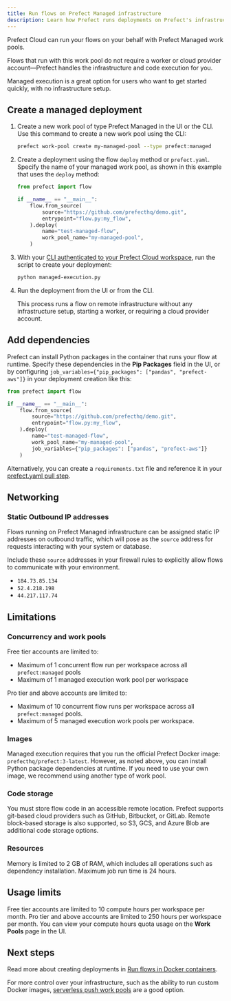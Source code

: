 ```yaml
---
title: Run flows on Prefect Managed infrastructure
description: Learn how Prefect runs deployments on Prefect's infrastructure.
---
```


<span class="badge cloud"></span> Prefect Cloud can run your flows on your behalf with Prefect Managed work pools.

Flows that run with this work pool do not require a worker or cloud provider
account—Prefect handles the infrastructure and code execution for you.

Managed execution is a great option for users who want to get started quickly, with no infrastructure setup.

## Create a managed deployment

1. Create a new work pool of type Prefect Managed in the UI or the CLI.
   Use this command to create a new work pool using the CLI:

   ```bash
   prefect work-pool create my-managed-pool --type prefect:managed
   ```

1. Create a deployment using the flow `deploy` method or `prefect.yaml`.
   Specify the name of your managed work pool, as shown in this example that uses the `deploy` method:

   ```python managed-execution.py
   from prefect import flow

   if __name__ == "__main__":
       flow.from_source(
           source="https://github.com/prefecthq/demo.git",
           entrypoint="flow.py:my_flow",
       ).deploy(
           name="test-managed-flow",
           work_pool_name="my-managed-pool",
       )
   ```

1. With your [CLI authenticated to your Prefect Cloud workspace](/v3/manage/cloud/manage-users/api-keys/), run the script to create your deployment:

   ```bash
   python managed-execution.py
   ```

1. Run the deployment from the UI or from the CLI.

   This process runs a flow on remote infrastructure without any infrastructure setup, starting a worker, or requiring a cloud provider account.

## Add dependencies

Prefect can install Python packages in the container that runs your flow at runtime.
Specify these dependencies in the **Pip Packages** field in the UI, or by configuring
`job_variables={"pip_packages": ["pandas", "prefect-aws"]}` in your deployment creation like this:

```python
from prefect import flow

if __name__ == "__main__":
    flow.from_source(
        source="https://github.com/prefecthq/demo.git",
        entrypoint="flow.py:my_flow",
    ).deploy(
        name="test-managed-flow",
        work_pool_name="my-managed-pool",
        job_variables={"pip_packages": ["pandas", "prefect-aws"]}
    )
```

Alternatively, you can create a `requirements.txt` file and reference it in your [prefect.yaml pull step](/v3/deploy/infrastructure-concepts/prefect-yaml#utility-steps).

## Networking

### Static Outbound IP addresses

Flows running on Prefect Managed infrastructure can be assigned static IP addresses on outbound traffic, which will pose as the `source` address for requests interacting with your system or database.

Include these `source` addresses in your firewall rules to explicitly allow flows to communicate with your environment.

- `184.73.85.134`
- `52.4.218.198`
- `44.217.117.74`

## Limitations

### Concurrency and work pools

Free tier accounts are limited to:

- Maximum of 1 concurrent flow run per workspace across all `prefect:managed` pools
- Maximum of 1 managed execution work pool per workspace

Pro tier and above accounts are limited to:

- Maximum of 10 concurrent flow runs per workspace across all `prefect:managed` pools.
- Maximum of 5 managed execution work pools per workspace.

### Images

Managed execution requires that you run the official Prefect Docker image: `prefecthq/prefect:3-latest`.
However, as noted above, you can install Python package dependencies at runtime.
If you need to use your own image, we recommend using another type of work pool.

### Code storage

You must store flow code in an accessible remote location.
Prefect supports git-based cloud providers such as GitHub, Bitbucket, or GitLab.
Remote block-based storage is also supported, so S3, GCS, and Azure Blob are additional code storage options.

### Resources

Memory is limited to 2 GB of RAM, which includes all operations such as dependency installation.
Maximum job run time is 24 hours.

## Usage limits

Free tier accounts are limited to 10 compute hours per workspace per month.
Pro tier and above accounts are limited to 250 hours per workspace per month.
You can view your compute hours quota usage on the **Work Pools** page in the UI.

## Next steps

Read more about creating deployments in [Run flows in Docker containers](/v3/deploy/infrastructure-examples/docker/).

For more control over your infrastructure, such as the ability to run
custom Docker images, [serverless push work pools](/v3/deploy/infrastructure-examples/serverless/)
are a good option.
